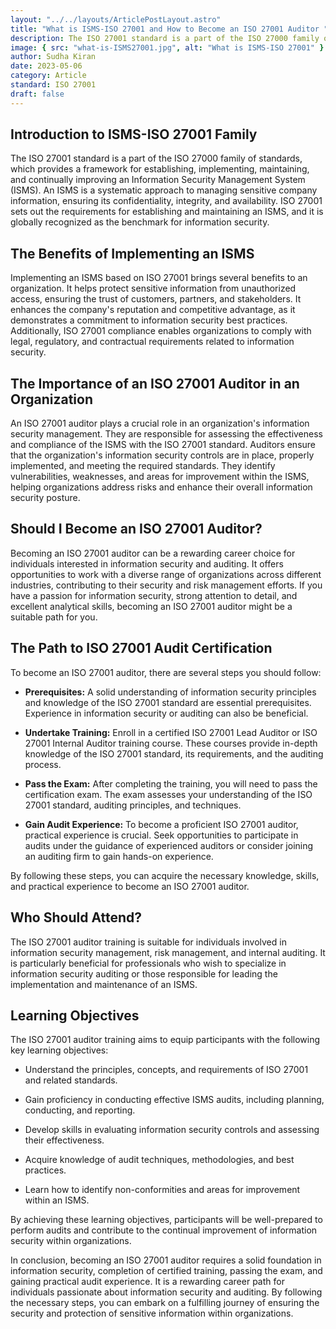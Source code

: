 ```yaml
---
layout: "../../layouts/ArticlePostLayout.astro"
title: "What is ISMS-ISO 27001 and How to Become an ISO 27001 Auditor "
description: The ISO 27001 standard is a part of the ISO 27000 family of standards, which provides a framework for establishing, implementing, maintaining, and continually improving an Information Security Management System (ISMS).
image: { src: "what-is-ISMS27001.jpg", alt: "What is ISMS-ISO 27001" }
author: Sudha Kiran
date: 2023-05-06
category: Article
standard: ISO 27001
draft: false
---
```


## Introduction to ISMS-ISO 27001 Family

The ISO 27001 standard is a part of the ISO 27000 family of standards, which provides a framework for establishing, implementing, maintaining, and continually improving an Information Security Management System (ISMS). An ISMS is a systematic approach to managing sensitive company information, ensuring its confidentiality, integrity, and availability. ISO 27001 sets out the requirements for establishing and maintaining an ISMS, and it is globally recognized as the benchmark for information security.

## The Benefits of Implementing an ISMS

Implementing an ISMS based on ISO 27001 brings several benefits to an organization. It helps protect sensitive information from unauthorized access, ensuring the trust of customers, partners, and stakeholders. It enhances the company's reputation and competitive advantage, as it demonstrates a commitment to information security best practices. Additionally, ISO 27001 compliance enables organizations to comply with legal, regulatory, and contractual requirements related to information security.

## The Importance of an ISO 27001 Auditor in an Organization

An ISO 27001 auditor plays a crucial role in an organization's information security management. They are responsible for assessing the effectiveness and compliance of the ISMS with the ISO 27001 standard. Auditors ensure that the organization's information security controls are in place, properly implemented, and meeting the required standards. They identify vulnerabilities, weaknesses, and areas for improvement within the ISMS, helping organizations address risks and enhance their overall information security posture.

## Should I Become an ISO 27001 Auditor?

Becoming an ISO 27001 auditor can be a rewarding career choice for individuals interested in information security and auditing. It offers opportunities to work with a diverse range of organizations across different industries, contributing to their security and risk management efforts. If you have a passion for information security, strong attention to detail, and excellent analytical skills, becoming an ISO 27001 auditor might be a suitable path for you.

## The Path to ISO 27001 Audit Certification

To become an ISO 27001 auditor, there are several steps you should follow:

- **Prerequisites:** A solid understanding of information security principles and knowledge of the ISO 27001 standard are essential prerequisites. Experience in information security or auditing can also be beneficial.

- **Undertake Training:** Enroll in a certified ISO 27001 Lead Auditor or ISO 27001 Internal Auditor training course. These courses provide in-depth knowledge of the ISO 27001 standard, its requirements, and the auditing process.

- **Pass the Exam:** After completing the training, you will need to pass the certification exam. The exam assesses your understanding of the ISO 27001 standard, auditing principles, and techniques.

- **Gain Audit Experience:** To become a proficient ISO 27001 auditor, practical experience is crucial. Seek opportunities to participate in audits under the guidance of experienced auditors or consider joining an auditing firm to gain hands-on experience.

By following these steps, you can acquire the necessary knowledge, skills, and practical experience to become an ISO 27001 auditor.

## Who Should Attend?

The ISO 27001 auditor training is suitable for individuals involved in information security management, risk management, and internal auditing. It is particularly beneficial for professionals who wish to specialize in information security auditing or those responsible for leading the implementation and maintenance of an ISMS.

## Learning Objectives

The ISO 27001 auditor training aims to equip participants with the following key learning objectives:

- Understand the principles, concepts, and requirements of ISO 27001 and related standards.

- Gain proficiency in conducting effective ISMS audits, including planning, conducting, and reporting.

- Develop skills in evaluating information security controls and assessing their effectiveness.

- Acquire knowledge of audit techniques, methodologies, and best practices.

- Learn how to identify non-conformities and areas for improvement within an ISMS.

By achieving these learning objectives, participants will be well-prepared to perform audits and contribute to the continual improvement of information security within organizations.

In conclusion, becoming an ISO 27001 auditor requires a solid foundation in information security, completion of certified training, passing the exam, and gaining practical audit experience. It is a rewarding career path for individuals passionate about information security and auditing. By following the necessary steps, you can embark on a fulfilling journey of ensuring the security and protection of sensitive information within organizations.
